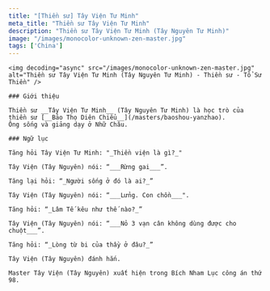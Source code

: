 ```yaml
---
title: "[Thiền sư] Tây Viện Tư Minh"
meta_title: "Thiền sư Tây Viện Tư Minh"
description: "Thiền sư Tây Viện Tư Minh (Tây Nguyên Tư Minh)"
image: "/images/monocolor-unknown-zen-master.jpg"
tags: ['China']
---
```


<div className="grid xl:grid-cols-8 lg:grid-cols-8 md:grid-cols-2 sm:grid-cols-2 xs:grid-cols-1 gap-8 bg-body dark:bg-darkmode-body">

  <div className="lg:col-span-3 md:col-span-1">

    <img decoding="async" src="/images/monocolor-unknown-zen-master.jpg" alt="Thiền sư Tây Viện Tư Minh (Tây Nguyên Tư Minh) - Thiền sư - Tổ Sư Thiền" />

    ### Giới thiệu

    Thiền sư __Tây Viện Tư Minh__ (Tây Nguyên Tư Minh) là học trò của thiền sư [__Bảo Thọ Diên Chiểu__](/masters/baoshou-yanzhao).
    Ông sống và giảng dạy ở Nhữ Châu.

  </div>

  <div className="lg:col-span-5 md:col-span-1">

    ### Ngữ lục

    Tăng hỏi Tây Viện Tư Minh: "_Thiền viện là gì?_"

    Tây Viện (Tây Nguyên) nói: “___Rừng gai___”.

    Tăng lại hỏi: “_Người sống ở đó là ai?_”

    Tây Viện (Tây Nguyên) nói: “___Lửng. Con chồn___".

    Tăng hỏi: “_Lâm Tế kêu như thế nào?_”

    Tây Viện (Tây Nguyên) nói: “___Nỏ 3 vạn cân không dùng được cho chuột___”.

    Tăng hỏi: “_Lòng từ bi của thầy ở đâu?_”

    Tây Viện (Tây Nguyên) đánh hắn.

    Master Tây Viện (Tây Nguyên) xuất hiện trong Bích Nham Lục công án thứ 98.



  </div>

</div>
